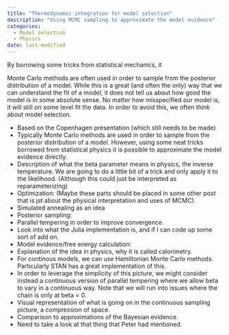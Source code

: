 ```yaml
---
title: "Thermodynamic integration for model selection"
description: "Using MCMC sampling to approximate the model evidence"
categories:
  - Model selection
  - Physics
date: last-modified
---
```


By borrowing some tricks from statistical mechanics, it 

Monte Carlo methods are often used in order to sample from the posterior distribution of a model. While this is a great (and often the only) way that we can understand the fit of a model, it does not tell us about how good the model is in some absolute sense. No matter how misspecified our model is, it will still on some level fit the data. In order to avoid this, we often think about model selection. 

- Based on the Copenhagen presentation (which still needs to be made)
- Typically Monte Carlo methods are used in order to sample from the posterior distribution of a model. However, using some neat tricks borrowed from statistical physics it is possible to approximate the model evidence directly. 
- Description of what the beta parameter means in physics, the inverse temperature. We are going to do a little bit of a trick and only apply it to the likelihood. (Although this could just be interpreted as reparameterizing)
- Optimization: (Maybe these parts should be placed in some other post that is jst about the physical interpretation and uses of MCMC).
- Simulated annealing as an idea
- Posterior sampling:
- Parallel tempering in order to improve convergence. 
- Look into what the Julia implementation is, and if I can code up some sort of add on. 
- Model evidence/free energy calculation:
- Explanation of the idea in physics, why it is called calorimetry.
- For continous models, we can use Hamiltonian Monte Carlo methods. Particularly STAN has a great implementation of this. 
- In order to leverage the simplicity of this picture, we might consider instead a continuous version of parallel tempering where we allow beta to vary in a continuous way. Note that we will run into issues where the chain is only at beta = 0.
- Visual representation of what is going on in the continuous sampling picture, a compression of space. 
- Comparison to approximations of the Bayesian evidence.
- Need to take a look at that thing that Peter had mentioned. 


